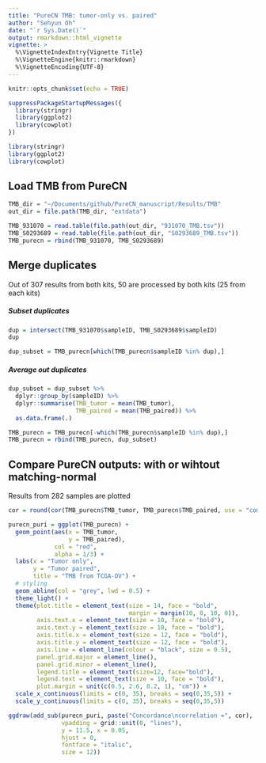 ```yaml
---
title: "PureCN TMB: tumor-only vs. paired"
author: "Sehyun Oh"
date: "`r Sys.Date()`"
output: rmarkdown::html_vignette
vignette: >
  %\VignetteIndexEntry{Vignette Title}
  %\VignetteEngine{knitr::rmarkdown}
  %\VignetteEncoding{UTF-8}
---
```


```r
knitr::opts_chunk$set(echo = TRUE)
```

```r
suppressPackageStartupMessages({
  library(stringr)
  library(ggplot2)
  library(cowplot)
})
```

```r
library(stringr)
library(ggplot2)
library(cowplot)
```

## Load TMB from PureCN
```r
TMB_dir = "~/Documents/github/PureCN_manuscript/Results/TMB"
out_dir = file.path(TMB_dir, "extdata")

TMB_931070 = read.table(file.path(out_dir, "931070_TMB.tsv"))
TMB_S0293689 = read.table(file.path(out_dir, "S0293689_TMB.tsv"))
TMB_purecn = rbind(TMB_931070, TMB_S0293689)
```

## Merge duplicates
Out of 307 results from both kits, 50 are processed by both kits (25 from each kits)

##### Subset duplicates
```r
dup = intersect(TMB_931070$sampleID, TMB_S0293689$sampleID)
dup
```

```r
dup_subset = TMB_purecn[which(TMB_purecn$sampleID %in% dup),]
```

##### Average out duplicates
```r
dup_subset = dup_subset %>%
  dplyr::group_by(sampleID) %>%
  dplyr::summarise(TMB_tumor = mean(TMB_tumor), 
                   TMB_paired = mean(TMB_paired)) %>%
  as.data.frame(.)
```

```r
TMB_purecn = TMB_purecn[-which(TMB_purecn$sampleID %in% dup),]
TMB_purecn = rbind(TMB_purecn, dup_subset) 
```

## Compare PureCN outputs: with or wihtout matching-normal 
Results from 282 samples are plotted

```r
cor = round(cor(TMB_purecn$TMB_tumor, TMB_purecn$TMB_paired, use = "complete.obs"), 2)

purecn_puri = ggplot(TMB_purecn) +
  geom_point(aes(x = TMB_tumor, 
                 y = TMB_paired),
             col = "red",
             alpha = 1/3) + 
  labs(x = "Tumor only", 
       y = "Tumor paired", 
       title = "TMB from TCGA-OV") +
  # styling
  geom_abline(col = "grey", lwd = 0.5) + 
  theme_light() +
  theme(plot.title = element_text(size = 14, face = "bold", 
                                  margin = margin(10, 0, 10, 0)),
        axis.text.x = element_text(size = 10, face = "bold"), 
        axis.text.y = element_text(size = 10, face = "bold"), 
        axis.title.x = element_text(size = 12, face = "bold"), 
        axis.title.y = element_text(size = 12, face = "bold"), 
        axis.line = element_line(colour = "black", size = 0.5),
        panel.grid.major = element_line(), 
        panel.grid.minor = element_line(),
        legend.title = element_text(size=12, face="bold"),
        legend.text = element_text(size = 10, face = "bold"),
        plot.margin = unit(c(0.5, 2.6, 0.2, 1), "cm")) +
  scale_x_continuous(limits = c(0, 35), breaks = seq(0,35,5)) +
  scale_y_continuous(limits = c(0, 35), breaks = seq(0,35,5))

ggdraw(add_sub(purecn_puri, paste("Concordance\ncorrelation =", cor),
               vpadding = grid::unit(0, "lines"),
               y = 11.5, x = 0.05,
               hjust = 0,
               fontface = "italic",
               size = 12))
```
